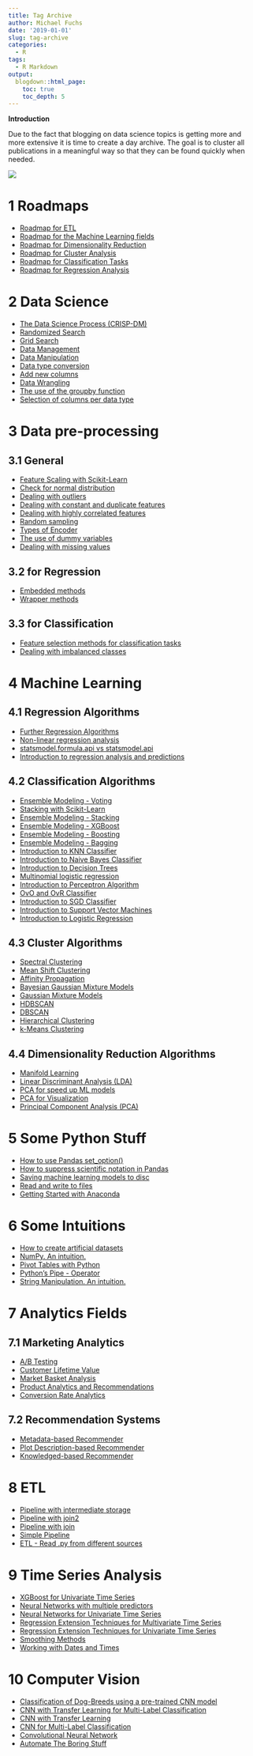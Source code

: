 ```yaml
---
title: Tag Archive
author: Michael Fuchs
date: '2019-01-01'
slug: tag-archive
categories:
  - R
tags:
  - R Markdown
output:
  blogdown::html_page:
    toc: true
    toc_depth: 5
---
```




**Introduction**

Due to the fact that blogging on data science topics is getting more and more extensive it is time to create a day archive. 
The goal is to cluster all publications in a meaningful way so that they can be found quickly when needed.




![](/post/2020-11-18-tag-archive_files/TagArchive.png)



# 1 Roadmaps

+ [Roadmap for ETL](https://michael-fuchs-python.netlify.app/2020/11/28/roadmap-for-etl/)
+ [Roadmap for the Machine Learning fields](https://michael-fuchs-python.netlify.app/2020/08/20/roadmap-for-the-machine-learning-fields/)
+ [Roadmap for Dimensionality Reduction](https://michael-fuchs-python.netlify.app/2020/08/18/roadmap-for-dimensionality-reduction/)
+ [Roadmap for Cluster Analysis](https://michael-fuchs-python.netlify.app/2020/07/14/roadmap-for-cluster-analysis/)
+ [Roadmap for Classification Tasks](https://michael-fuchs-python.netlify.app/2020/02/19/roadmap-for-classification-tasks/)
+ [Roadmap for Regression Analysis](https://michael-fuchs-python.netlify.app/2019/10/14/roadmap-for-regression-analysis/)


# 2 Data Science


+ [The Data Science Process (CRISP-DM)](https://michael-fuchs-python.netlify.app/2020/11/07/the-data-science-process-crisp-dm/)
+ [Randomized Search](https://michael-fuchs-python.netlify.app/2019/11/06/randomized-search/)
+ [Grid Search](https://michael-fuchs-python.netlify.app/2019/11/04/grid-search/)
+ [Data Management](https://michael-fuchs-python.netlify.app/2019/04/16/data-management/)
+ [Data Manipulation](https://michael-fuchs-python.netlify.app/2019/03/12/data-manipulation/)
+ [Data type conversion](https://michael-fuchs-python.netlify.app/2019/03/10/data-type-conversion/)
+ [Add new columns](https://michael-fuchs-python.netlify.app/2019/03/06/add-new-columns/)
+ [Data Wrangling](https://michael-fuchs-python.netlify.app/2019/03/03/data-wrangling/)
+ [The use of the groupby function](https://michael-fuchs-python.netlify.app/2019/05/30/the-use-of-the-groupby-function/)
+ [Selection of columns per data type](https://michael-fuchs-python.netlify.app/2019/03/04/selection-of-columns-per-data-type/)


# 3 Data pre-processing

## 3.1 General

+ [Feature Scaling with Scikit-Learn](https://michael-fuchs-python.netlify.app/2019/08/31/feature-scaling-with-scikit-learn/)
+ [Check for normal distribution ](https://michael-fuchs-python.netlify.app/2019/09/13/check-for-normal-distribution/)
+ [Dealing with outliers](https://michael-fuchs-python.netlify.app/2019/08/20/dealing-with-outliers/)
+ [Dealing with constant and duplicate features](https://michael-fuchs-python.netlify.app/2019/08/09/dealing-with-constant-and-duplicate-features/)
+ [Dealing with highly correlated features](https://michael-fuchs-python.netlify.app/2019/07/28/dealing-with-highly-correlated-features/)
+ [Random sampling ](https://michael-fuchs-python.netlify.app/2019/05/16/random-sampling/)
+ [Types of Encoder ](https://michael-fuchs-python.netlify.app/2019/06/16/types-of-encoder/)
+ [The use of dummy variables](https://michael-fuchs-python.netlify.app/2019/06/14/the-use-of-dummy-variables/)
+ [Dealing with missing values](https://michael-fuchs-python.netlify.app/2019/03/18/dealing-with-missing-values/)


## 3.2 for Regression

+ [Embedded methods](https://michael-fuchs-python.netlify.app/2019/10/08/embedded-methods/)
+ [Wrapper methods](https://michael-fuchs-python.netlify.app/2019/09/27/wrapper-methods/)

## 3.3 for Classification

+ [Feature selection methods for classification tasks](https://michael-fuchs-python.netlify.app/2020/01/31/feature-selection-methods-for-classification-tasks/)
+ [Dealing with imbalanced classes](https://michael-fuchs-python.netlify.app/2020/01/16/dealing-with-imbalanced-classes/)



# 4 Machine Learning

## 4.1 Regression Algorithms

+ [Further Regression Algorithms](https://michael-fuchs-python.netlify.app/2019/07/24/further-regression-algorithms/)
+ [Non-linear regression analysis](https://michael-fuchs-python.netlify.app/2019/07/14/non-linear-regression-analysis/)
+ [statsmodel.formula.api vs statsmodel.api](https://michael-fuchs-python.netlify.app/2019/07/02/statsmodel-formula-api-vs-statsmodel-api/)
+ [Introduction to regression analysis and predictions ](https://michael-fuchs-python.netlify.app/2019/06/28/introduction-to-regression-analysis-and-predictions/)


## 4.2 Classification Algorithms

+ [Ensemble Modeling - Voting](https://michael-fuchs-python.netlify.app/2020/05/05/ensemble-modeling-voting/)
+ [Stacking with Scikit-Learn](https://michael-fuchs-python.netlify.app/2020/04/29/stacking-with-scikit-learn/)
+ [Ensemble Modeling - Stacking](https://michael-fuchs-python.netlify.app/2020/04/24/ensemble-modeling-stacking/)
+ [Ensemble Modeling - XGBoost](https://michael-fuchs-python.netlify.app/2020/04/01/ensemble-modeling-xgboost/#xgboost-for-classification)
+ [Ensemble Modeling - Boosting](https://michael-fuchs-python.netlify.app/2020/03/26/ensemble-modeling-boosting/)
+ [Ensemble Modeling - Bagging](https://michael-fuchs-python.netlify.app/2020/03/07/ensemble-modeling-bagging/)
+ [Introduction to KNN Classifier](https://michael-fuchs-python.netlify.app/2019/12/27/introduction-to-knn-classifier/)
+ [Introduction to Naive Bayes Classifier](https://michael-fuchs-python.netlify.app/2019/12/15/introduction-to-naive-bayes-classifier/)
+ [Introduction to Decision Trees](https://michael-fuchs-python.netlify.app/2019/11/30/introduction-to-decision-trees/)
+ [Multinomial logistic regression](https://michael-fuchs-python.netlify.app/2019/11/15/multinomial-logistic-regression/)
+ [Introduction to Perceptron Algorithm](https://michael-fuchs-python.netlify.app/2019/11/14/introduction-to-perceptron-algorithm/)
+ [OvO and OvR Classifier](https://michael-fuchs-python.netlify.app/2019/11/13/ovo-and-ovr-classifier/)
+ [Introduction to SGD Classifier](https://michael-fuchs-python.netlify.app/2019/11/11/introduction-to-sgd-classifier/)
+ [Introduction to Support Vector Machines](https://michael-fuchs-python.netlify.app/2019/11/08/introduction-to-support-vector-machines/)
+ [Introduction to Logistic Regression](https://michael-fuchs-python.netlify.app/2019/10/31/introduction-to-logistic-regression/)


## 4.3 Cluster Algorithms

+ [Spectral Clustering](https://michael-fuchs-python.netlify.app/2020/07/08/spectral-clustering/)
+ [Mean Shift Clustering](https://michael-fuchs-python.netlify.app/2020/07/01/mean-shift-clustering/)
+ [Affinity Propagation](https://michael-fuchs-python.netlify.app/2020/06/29/affinity-propagation/)
+ [Bayesian Gaussian Mixture Models](https://michael-fuchs-python.netlify.app/2020/06/26/bayesian-gaussian-mixture-models/)
+ [Gaussian Mixture Models](https://michael-fuchs-python.netlify.app/2020/06/24/gaussian-mixture-models/)
+ [HDBSCAN](https://michael-fuchs-python.netlify.app/2020/06/20/hdbscan/)
+ [DBSCAN](https://michael-fuchs-python.netlify.app/2020/06/15/dbscan/)
+ [Hierarchical Clustering](https://michael-fuchs-python.netlify.app/2020/06/04/hierarchical-clustering/)
+ [k-Means Clustering](https://michael-fuchs-python.netlify.app/2020/05/19/k-means-clustering/)


## 4.4 Dimensionality Reduction Algorithms

+ [Manifold Learning](https://michael-fuchs-python.netlify.app/2020/08/12/manifold-learning/)
+ [Linear Discriminant Analysis (LDA)](https://michael-fuchs-python.netlify.app/2020/08/07/linear-discriminant-analysis-lda/)
+ [PCA for speed up ML models](https://michael-fuchs-python.netlify.app/2020/07/31/pca-for-speed-up-ml-models/)
+ [PCA for Visualization](https://michael-fuchs-python.netlify.app/2020/07/27/pca-for-visualization/)
+ [Principal Component Analysis (PCA)](https://michael-fuchs-python.netlify.app/2020/07/22/principal-component-analysis-pca/)


# 5 Some Python Stuff

+ [How to use Pandas set_option()](https://michael-fuchs-python.netlify.app/2019/05/02/how-to-use-pandas-set-option/)
+ [How to suppress scientific notation in Pandas](https://michael-fuchs-python.netlify.app/2019/04/28/how-to-suppress-scientific-notation-in-pandas/)
+ [Saving machine learning models to disc](https://michael-fuchs-python.netlify.app/2020/02/29/saving-machine-learning-models-to-disc/)
+ [Read and write to files](https://michael-fuchs-python.netlify.app/2019/03/01/read-and-write-to-files/)
+ [Getting Started with Anaconda](https://michael-fuchs-python.netlify.app/2019/01/05/getting-started-with-anaconda/)


# 6 Some Intuitions

+ [How to create artificial datasets](https://michael-fuchs-python.netlify.app/2019/05/10/how-to-create-artificial-datasets/)
+ [NumPy. An intuition.](https://michael-fuchs-python.netlify.app/2019/05/07/numpy-an-intuition/)
+ [Pivot Tables with Python](https://michael-fuchs-python.netlify.app/2019/04/24/pivot-tables-with-python/)
+ [Python's Pipe - Operator](https://michael-fuchs-python.netlify.app/2019/04/04/python-s-pipe-operator/)
+ [String Manipulation. An intuition.](https://michael-fuchs-python.netlify.app/2019/03/27/string-manipulation-an-intuition/)




# 7 Analytics Fields

## 7.1 Marketing Analytics

+ [A/B Testing](https://michael-fuchs-python.netlify.app/2020/09/29/marketing-a-b-testing/)
+ [Customer Lifetime Value](https://michael-fuchs-python.netlify.app/2020/09/22/marketing-customer-lifetime-value/)
+ [Market Basket Analysis](https://michael-fuchs-python.netlify.app/2020/09/15/marketing-market-basket-analysis/)
+ [Product Analytics and Recommendations](https://michael-fuchs-python.netlify.app/2020/09/08/marketing-product-analytics-and-recommendations/)
+ [Conversion Rate Analytics](https://michael-fuchs-python.netlify.app/2020/09/01/marketing-conversion-rate-analytics/)

## 7.2 Recommendation Systems

+ [Metadata-based Recommender](https://michael-fuchs-python.netlify.app/2020/10/05/recommendation-systems-metadata-based-recommender/)
+ [Plot Description-based Recommender](https://michael-fuchs-python.netlify.app/2020/10/03/recommendation-systems-plot-description-based-recommender/)
+ [Knowledged-based Recommender](https://michael-fuchs-python.netlify.app/2020/10/01/recommendation-systems-knowledged-based-recommender/)




# 8 ETL

+ [Pipeline with intermediate storage](https://michael-fuchs-python.netlify.app/2020/11/27/etl-pipeline-with-intermediate-storage/)
+ [Pipeline with join2](https://michael-fuchs-python.netlify.app/2020/11/26/etl-pipeline-with-join2/)
+ [Pipeline with join](https://michael-fuchs-python.netlify.app/2020/11/25/etl-pipeline-with-join/)
+ [Simple Pipeline](https://michael-fuchs-python.netlify.app/2020/11/24/etl-simple-pipeline/)
+ [ETL - Read .py from different sources](https://michael-fuchs-python.netlify.app/2020/11/23/etl-read-py-from-different-sources/)



# 9 Time Series Analysis

+ [XGBoost for Univariate Time Series](https://michael-fuchs-python.netlify.app/2020/11/10/time-series-analysis-xgboost-for-univariate-time-series/)
+ [Neural Networks with multiple predictors](https://michael-fuchs-python.netlify.app/2020/11/04/time-series-analysis-neural-networks-with-multiple-predictors/)
+ [Neural Networks for Univariate Time Series](https://michael-fuchs-python.netlify.app/2020/11/01/time-series-analysis-neural-networks-for-forecasting-univariate-variables/)
+ [Regression Extension Techniques for Multivariate Time Series](https://michael-fuchs-python.netlify.app/2020/10/29/time-series-analysis-regression-extension-techniques-for-forecasting-multivariate-variables/)
+ [Regression Extension Techniques for Univariate Time Series](https://michael-fuchs-python.netlify.app/2020/10/27/time-series-analysis-regression-extension-techniques-for-forecasting-univariate-variables/)
+ [Smoothing Methods](https://michael-fuchs-python.netlify.app/2020/10/23/time-series-analysis-smoothing-methods/) 
+ [Working with Dates and Times](https://michael-fuchs-python.netlify.app/2020/10/19/time-series-analysis-working-with-dates-and-times/)



# 10 Computer Vision


+ [Classification of Dog-Breeds using a pre-trained CNN model](https://michael-fuchs-python.netlify.app/2021/01/27/classification-of-dog-breeds-using-a-pre-trained-cnn-model/)
+ [CNN with Transfer Learning for Multi-Label Classification](https://michael-fuchs-python.netlify.app/2021/01/19/cv-cnn-with-transfer-learning-for-multi-label-classification/)
+ [CNN with Transfer Learning](https://michael-fuchs-python.netlify.app/2021/01/17/computer-vision-cnn-with-transfer-learning/)
+ [CNN for Multi-Label Classification](https://michael-fuchs-python.netlify.app/2021/01/15/computer-vision-cnn-for-multi-label-classification/)
+ [Convolutional Neural Network](https://michael-fuchs-python.netlify.app/2021/01/08/computer-vision-convolutional-neural-network/)
+ [Automate The Boring Stuff](https://michael-fuchs-python.netlify.app/2021/01/01/computer-vision-automate-the-boring-stuff/)












